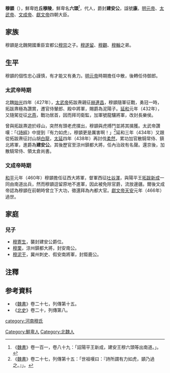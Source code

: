 '''穆顗'''（{{bd|?||466年|catIdx=t}}），鮮卑姓'''丘穆陵'''，鮮卑名'''六頭'''<ref>《[[魏書|魏書]]》卷一百一，卷八十九：「詔陽平王新成，建安王穆六頭等出南道。」。</ref>，代人，爵封'''建安公'''，諡號'''康'''。[[拓跋嗣|明元帝]]、[[拓跋燾|太武帝]]、[[拓跋濬|文成帝]]、[[拓跋弘|獻文帝]]四朝大臣。

==家族==
穆顗是北魏開國重臣宜都公[[穆崇|穆崇]]之子。[[穆遂留|穆遂留]]、[[穆觀|穆觀]]、[[穆翰|穆翰]]之弟。
==生平==
穆顗的個性忠心謹慎，有才能又有勇力。[[拓跋嗣|明元帝]]時期擔任中散，後轉任侍御郎。
===太武帝時期===
北魏[[始光|始光]]四年（427年），[[太武帝|太武帝]]拓跋燾親征[[赫連昌|赫連昌]]，穆顗隨軍征戰，勇冠一時，拓跋燾極為讚賞，遷官侍輦郎、殿中將軍，賜爵為泥陽子。[[延和_(北魏)|延和]]元年（432年），又隨駕從征[[北燕|北燕]]，戰功居首，因而拜司衛監，加軍號龍驤將軍，改封長樂侯。

曾與拓跋燾遊於崞山，突然有頭老虎撲出，穆顗與虎搏鬥並將其擒獲。太武帝讚嘆：「《[[詩經|詩經]]》中提到『有力如虎』，穆顗更是厲害啊！」<ref>《[[魏書|魏書]]》卷二十七，列傳第十五：「世祖嘆曰：『詩所謂有力如虎，顗乃過之。』」。</ref>延和三年（434年）又跟從拓跋燾征討山胡[[白龍_(北魏)|白龍]]，[[太延|太延]]四年（438年）再討伐[[柔然|柔然]]，累功加官散騎常侍、鎮北將軍，進爵為'''建安公'''。其後歷官至涼州鎮都大將，任內治政有名聲。還京後，加散騎常侍、領太倉尚書。
===文成帝時期===
[[和平_(北魏文成帝)|和平]]元年（460年）穆顗擔任征西大將軍，督軍西征[[吐谷渾|吐谷渾]]，與陽平王[[拓跋新成|拓跋新成]]一同由南道出兵，然而穆顗逗留原地不進軍，因此被免除官爵，流放邊疆。爾後文成帝認為穆顗在前朝時曾立下大功，徵還拜為內都大官。[[拓跋弘|獻文帝]][[天安_(北魏獻文帝)|天安]]元年（466年）過世。

==家庭==
===兒子===
*[[穆寄生|穆寄生]]，襲封建安公爵位。
*[[穆栗|穆栗]]，涼州鎮都大將，封安南公。
*[[穆泥干|穆泥干]]，冀州刺史、假安南將軍，封鉅鹿公。

==注釋==
{{reflist}}

==参考資料==
*《[[魏書|魏書]]》卷二十七，列傳第十五。
*《[[北史|北史]]》卷二十，列傳第八。

[[Category:鮮卑人|Category:鮮卑人]]
[[Category:北魏人|Category:北魏人]]
[[category:河南穆氏|category:河南穆氏]]